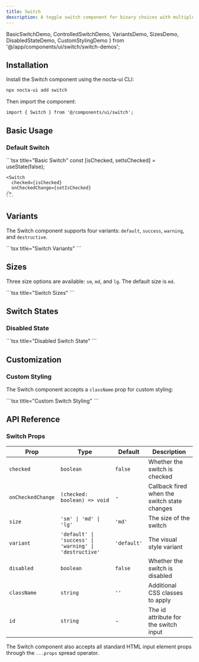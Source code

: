 ```yaml
---
title: Switch
description: A toggle switch component for binary choices with multiple variants, sizes and dark mode support
---
```


  BasicSwitchDemo, 
  ControlledSwitchDemo, 
  VariantsDemo, 
  SizesDemo, 
  DisabledStateDemo,
  CustomStylingDemo
} from '@/app/components/ui/switch/switch-demos';

## Installation

Install the Switch component using the nocta-ui CLI:

```bash title="Terminal"
npx nocta-ui add switch
```

Then import the component:

```tsx title="Import"
import { Switch } from '@/components/ui/switch';
```

## Basic Usage

### Default Switch

<DocsTabs defaultValue="preview">
  <DocsTab value="preview" title="Preview">
    <div className="my-6">
      <BasicSwitchDemo />
    </div>
  </DocsTab>
  <DocsTab value="code" title="Code">
    ```tsx title="Basic Switch"
    const [isChecked, setIsChecked] = useState(false);
    
    <Switch 
      checked={isChecked} 
      onCheckedChange={setIsChecked} 
    />
    ```
  </DocsTab>
</DocsTabs>

## Variants

The Switch component supports four variants: `default`, `success`, `warning`, and `destructive`.

<DocsTabs defaultValue="preview">
  <DocsTab value="preview" title="Preview">
    <div className="my-6">
      <VariantsDemo />
    </div>
  </DocsTab>
  <DocsTab value="code" title="Code">
    ```tsx title="Switch Variants"
    <Switch variant="default" checked={true} />
    <Switch variant="success" checked={true} />
    <Switch variant="warning" checked={true} />
    <Switch variant="destructive" checked={true} />
    ```
  </DocsTab>
</DocsTabs>

## Sizes

Three size options are available: `sm`, `md`, and `lg`. The default size is `md`.

<DocsTabs defaultValue="preview">
  <DocsTab value="preview" title="Preview">
    <div className="my-6">
      <SizesDemo />
    </div>
  </DocsTab>
  <DocsTab value="code" title="Code">
    ```tsx title="Switch Sizes"
    <Switch size="sm" checked={true} />
    <Switch size="md" checked={true} />
    <Switch size="lg" checked={true} />
    ```
  </DocsTab>
</DocsTabs>

## Switch States

### Disabled State

<DocsTabs defaultValue="preview">
  <DocsTab value="preview" title="Preview">
    <DisabledStateDemo />
  </DocsTab>
  <DocsTab value="code" title="Code">
    ```tsx title="Disabled Switch State"
    <Switch disabled={false} />
    <Switch checked={true} disabled={false} />
    <Switch disabled={true} />
    <Switch checked={true} disabled={true} />
    ```
  </DocsTab>
</DocsTabs>

## Customization

### Custom Styling

The Switch component accepts a `className` prop for custom styling:

<DocsTabs defaultValue="preview">
  <DocsTab value="preview" title="Preview">
    <div className="my-6">
      <CustomStylingDemo />
    </div>
  </DocsTab>
  <DocsTab value="code" title="Code">
    ```tsx title="Custom Switch Styling"
    <Switch className="scale-125" checked={true} />
    <Switch className="opacity-75" checked={true} />
    <Switch className="rounded-sm" checked={false} />
    ```
  </DocsTab>
</DocsTabs>

## API Reference

### Switch Props

| Prop | Type | Default | Description |
|------|------|---------|-------------|
| `checked` | `boolean` | `false` | Whether the switch is checked |
| `onCheckedChange` | `(checked: boolean) => void` | - | Callback fired when the switch state changes |
| `size` | `'sm' \| 'md' \| 'lg'` | `'md'` | The size of the switch |
| `variant` | `'default' \| 'success' \| 'warning' \| 'destructive'` | `'default'` | The visual style variant |
| `disabled` | `boolean` | `false` | Whether the switch is disabled |
| `className` | `string` | `''` | Additional CSS classes to apply |
| `id` | `string` | - | The id attribute for the switch input |

The Switch component also accepts all standard HTML input element props through the `...props` spread operator. 